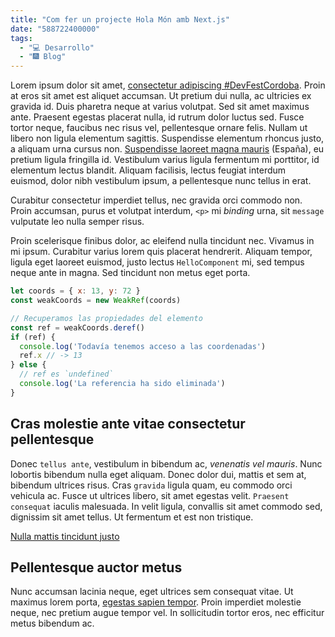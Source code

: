 ```yaml
---
title: "Com fer un projecte Hola Món amb Next.js"
date: "588722400000"
tags:
  - "💻 Desarrollo"
  - "🎆 Blog"
---
```

Lorem ipsum dolor sit amet, [consectetur adipiscing #DevFestCordoba](//lorem.ipsum). Proin at eros sit amet est aliquet accumsan. Ut pretium dui nulla, ac ultricies ex gravida id. Duis pharetra neque at varius volutpat. Sed sit amet maximus ante. Praesent egestas placerat nulla, id rutrum dolor luctus sed. Fusce tortor neque, faucibus nec risus vel, pellentesque ornare felis. Nullam ut libero non ligula elementum sagittis. Suspendisse elementum rhoncus justo, a aliquam urna cursus non. [Suspendisse laoreet magna mauris](//twitter.com/gdgcordobaESP) (España), eu pretium ligula fringilla id. Vestibulum varius ligula fermentum mi porttitor, id elementum lectus blandit. Aliquam facilisis, lectus feugiat interdum euismod, dolor nibh vestibulum ipsum, a pellentesque nunc tellus in erat.

Curabitur consectetur imperdiet tellus, nec gravida orci commodo non. Proin accumsan, purus et volutpat interdum, `<p>` mi _binding_ urna, sit `message` vulputate leo nulla semper risus. 

Proin scelerisque finibus dolor, ac eleifend nulla tincidunt nec. Vivamus in mi ipsum. Curabitur varius lorem quis placerat hendrerit. Aliquam tempor, ligula eget laoreet euismod, justo lectus `HelloComponent` mi, sed tempus neque ante in magna. Sed tincidunt non metus eget porta. 
```javascript
let coords = { x: 13, y: 72 }
const weakCoords = new WeakRef(coords)

// Recuperamos las propiedades del elemento
const ref = weakCoords.deref()
if (ref) {
  console.log('Todavía tenemos acceso a las coordenadas')
  ref.x // -> 13
} else {
  // ref es `undefined`
  console.log('La referencia ha sido eliminada')
}
```

## Cras molestie ante vitae consectetur pellentesque

Donec `tellus ante`, vestibulum in bibendum ac, *venenatis vel mauris*. Nunc lobortis bibendum nulla eget aliquam. Donec dolor dui, mattis et sem at, bibendum ultrices risus. Cras `gravida` ligula quam, eu commodo orci vehicula ac. Fusce ut ultrices libero, sit amet egestas velit. `Praesent consequat` iaculis malesuada. In velit ligula, convallis sit amet commodo sed, dignissim sit amet tellus. Ut fermentum et est non tristique.

[Nulla mattis tincidunt justo](nulla.com/justo)

##  Pellentesque auctor metus

Nunc accumsan lacinia neque, eget ultrices sem consequat vitae. Ut maximus lorem porta, [egestas sapien tempor](//sagittis.magna). Proin imperdiet molestie neque, nec pretium augue tempor vel. In sollicitudin tortor eros, nec efficitur metus bibendum ac.
